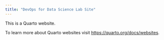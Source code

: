 ```yaml
---
title: "DevOps for Data Science Lab Site"
---
```


This is a Quarto website.

To learn more about Quarto websites visit <https://quarto.org/docs/websites>.
